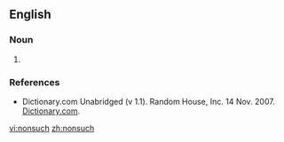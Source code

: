 ==English==

===Noun===
{{en-noun|es}}

# {{alternative spelling of|[[nonesuch]]}}

===References===
* Dictionary.com Unabridged (v 1.1). Random House, Inc. 14 Nov. 2007. [http://dictionary.reference.com/browse/nonsuch Dictionary.com].

[[vi:nonsuch]]
[[zh:nonsuch]]